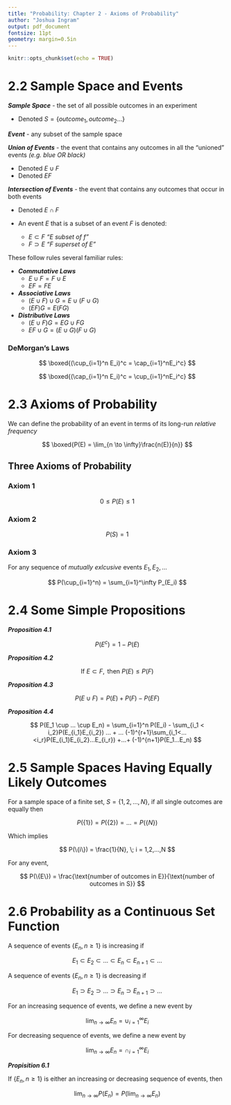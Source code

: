 ```yaml
---
title: "Probability: Chapter 2 - Axioms of Probability"
author: "Joshua Ingram"
output: pdf_document
fontsize: 11pt
geometry: margin=0.5in
---
```


```r
knitr::opts_chunk$set(echo = TRUE)
```

# 2.2 Sample Space and Events

***Sample Space*** - the set of all possible outcomes in an experiment

  - Denoted $S = \{outcome_1, outcome_2...\}$
  
***Event*** - any subset of the sample space

***Union of Events*** - the event that contains any outcomes in all the "unioned" events *(e.g. blue OR black)*

  - Denoted $E \cup F$
  - Denoted $EF$
  
***Intersection of Events*** - the event that contains any outcomes that occur in both events

  - Denoted $E \cap F$
  
- An event $E$ that is a subset of an event $F$ is denoted:
  - $E \subset F$ *"E subset of f"*
  - $F \supset E$ *"F superset of E"*
  
These follow rules several familiar rules:

- ***Commutative Laws***
  - $E \cup F = F \cup E$
  - $EF = FE$
- ***Associative Laws***
  - $(E \cup F)\cup G = E \cup (F \cup G)$
  - $(EF)G = E(FG)$
- ***Distributive Laws***
  - $(E\cup F)G = EG \cup FG$
  - $EF \cup G = (E \cup G)(F \cup G)$
  
### DeMorgan's Laws

$$
\boxed{(\cup_{i=1}^n E_i)^c = \cap_{i=1}^nE_i^c}
$$

$$
\boxed{(\cap_{i=1}^n E_i)^c = \cup_{i=1}^nE_i^c}
$$

# 2.3 Axioms of Probability

We can define the probability of an event in terms of its long-run *relative frequency*

$$
\boxed{P(E) = \lim_{n \to \infty}\frac{n(E)}{n}}
$$

## Three Axioms of Probability

### Axiom 1

$$
0 \le P(E) \le 1
$$

### Axiom 2

$$
P(S) = 1
$$

### Axiom 3

For any sequence of *mutually exlcusive* events $E_1, E_2,...$

$$
P(\cup_{i=1}^n) = \sum_{i=1}^\infty P_(E_i)
$$

# 2.4 Some Simple Propositions

***Proposition 4.1***

$$
P(E^c) = 1 - P(E)
$$

***Proposition 4.2***

$$
\text{If } E \subset F, \text{ then } P(E) \le P(F)
$$

***Proposition 4.3***

$$
P(E \cup F) = P(E) + P(F) - P(EF)
$$

***Proposition 4.4***

$$
P(E_1 \cup ... \cup E_n) = \sum_{i=1}^n P(E_i) - \sum_{i_1 < i_2}P(E_{i_1}E_{i_2}) ... + ... (-1)^{r+1}\sum_{i_1<...<i_r}P(E_{i_1}E_{i_2}...E_{i_r}) +...+ (-1)^{n+1}P(E_1...E_n)
$$

# 2.5 Sample Spaces Having Equally Likely Outcomes

For a sample space of a finite set, $S = \{1,2,...,N\}$, if all single outcomes are equally then

$$
P(\{1\}) = P(\{2\}) = ... = P(\{N\})
$$

Which implies

$$
P(\{i\}) = \frac{1}{N}, \; i = 1,2,...,N
$$

For any event,

$$
P(\{E\}) = \frac{\text{number of outcomes in E}}{\text{number of outcomes in S}}
$$

# 2.6 Probability as a Continuous Set Function

A sequence of events $\{E_n, n\ge 1\}$ is increasing if

$$
E_1 \subset E_2 \subset ... \subset E_n \subset E_{n+1} \subset ...
$$

A sequence of events $\{E_n, n\ge 1\}$ is decreasing if

$$
E_1 \supset E_2 \supset ... \supset E_n \supset E_{n+1} \supset ...
$$

For an increasing sequence of events, we define a new event by

$$
\lim_{n \to \infty}E_n = \cup_{i=1}^\infty E_i
$$

For decreasing sequence of events, we define a new event by

$$
\lim_{n \to \infty}E_n = \cap_{i=1}^\infty E_i
$$

***Propisition 6.1***

If $\{E_n, n \ge 1\}$ is either an increasing or decreasing sequence of events, then

$$
\lim_{n \to \infty}P(E_n) = P(\lim_{n \to \infty}E_n)
$$